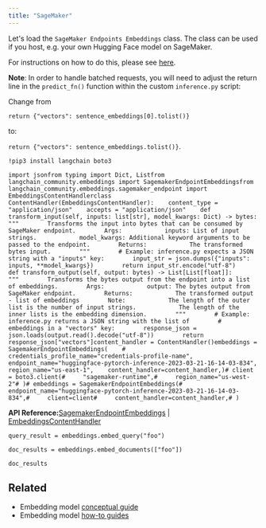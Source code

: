 ```yaml
---
title: "SageMaker"
---
```


Let's load the `SageMaker Endpoints Embeddings` class. The class can be used if you host, e.g. your own Hugging Face model on SageMaker.

For instructions on how to do this, please see [here](https://www.philschmid.de/custom-inference-huggingface-sagemaker).

**Note**: In order to handle batched requests, you will need to adjust the return line in the `predict_fn()` function within the custom `inference.py` script:

Change from

`return {"vectors": sentence_embeddings[0].tolist()}`

to:

`return {"vectors": sentence_embeddings.tolist()}`.

```
!pip3 install langchain boto3
```

```
import jsonfrom typing import Dict, Listfrom langchain_community.embeddings import SagemakerEndpointEmbeddingsfrom langchain_community.embeddings.sagemaker_endpoint import EmbeddingsContentHandlerclass ContentHandler(EmbeddingsContentHandler):    content_type = "application/json"    accepts = "application/json"    def transform_input(self, inputs: list[str], model_kwargs: Dict) -> bytes:        """        Transforms the input into bytes that can be consumed by SageMaker endpoint.        Args:            inputs: List of input strings.            model_kwargs: Additional keyword arguments to be passed to the endpoint.        Returns:            The transformed bytes input.        """        # Example: inference.py expects a JSON string with a "inputs" key:        input_str = json.dumps({"inputs": inputs, **model_kwargs})        return input_str.encode("utf-8")    def transform_output(self, output: bytes) -> List[List[float]]:        """        Transforms the bytes output from the endpoint into a list of embeddings.        Args:            output: The bytes output from SageMaker endpoint.        Returns:            The transformed output - list of embeddings        Note:            The length of the outer list is the number of input strings.            The length of the inner lists is the embedding dimension.        """        # Example: inference.py returns a JSON string with the list of        # embeddings in a "vectors" key:        response_json = json.loads(output.read().decode("utf-8"))        return response_json["vectors"]content_handler = ContentHandler()embeddings = SagemakerEndpointEmbeddings(    # credentials_profile_name="credentials-profile-name",    endpoint_name="huggingface-pytorch-inference-2023-03-21-16-14-03-834",    region_name="us-east-1",    content_handler=content_handler,)# client = boto3.client(#     "sagemaker-runtime",#     region_name="us-west-2"# )# embeddings = SagemakerEndpointEmbeddings(#     endpoint_name="huggingface-pytorch-inference-2023-03-21-16-14-03-834",#     client=client#     content_handler=content_handler,# )
```

**API Reference:**[SagemakerEndpointEmbeddings](https://python.langchain.com/api_reference/community/embeddings/langchain_community.embeddings.sagemaker_endpoint.SagemakerEndpointEmbeddings.html) | [EmbeddingsContentHandler](https://python.langchain.com/api_reference/community/embeddings/langchain_community.embeddings.sagemaker_endpoint.EmbeddingsContentHandler.html)

```
query_result = embeddings.embed_query("foo")
```

```
doc_results = embeddings.embed_documents(["foo"])
```

```
doc_results
```

## Related

* Embedding model [conceptual guide](/oss/concepts/embedding_models)
* Embedding model [how-to guides](/oss/how_to/#embedding-models)
